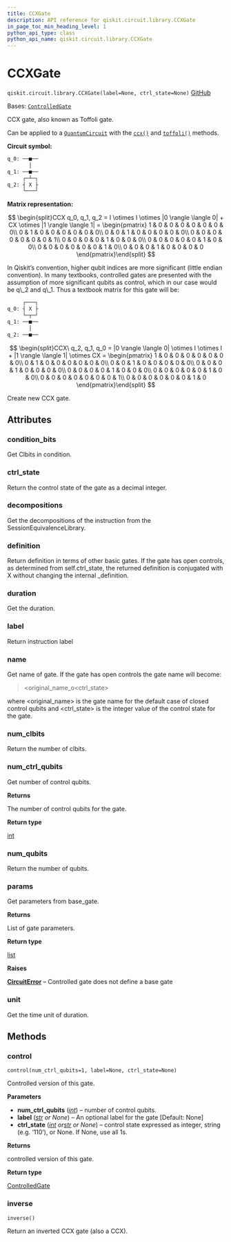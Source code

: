 ```yaml
---
title: CCXGate
description: API reference for qiskit.circuit.library.CCXGate
in_page_toc_min_heading_level: 1
python_api_type: class
python_api_name: qiskit.circuit.library.CCXGate
---
```


# CCXGate

<span id="qiskit.circuit.library.CCXGate" />

`qiskit.circuit.library.CCXGate(label=None, ctrl_state=None)` [GitHub](https://github.com/qiskit/qiskit/tree/stable/0.25/qiskit/circuit/library/standard_gates/x.py "view source code")

Bases: [`ControlledGate`](qiskit.circuit.ControlledGate "qiskit.circuit.controlledgate.ControlledGate")

CCX gate, also known as Toffoli gate.

Can be applied to a [`QuantumCircuit`](qiskit.circuit.QuantumCircuit "qiskit.circuit.QuantumCircuit") with the [`ccx()`](qiskit.circuit.QuantumCircuit#ccx "qiskit.circuit.QuantumCircuit.ccx") and [`toffoli()`](qiskit.circuit.QuantumCircuit#toffoli "qiskit.circuit.QuantumCircuit.toffoli") methods.

**Circuit symbol:**

```python
q_0: ──■──
       │
q_1: ──■──
     ┌─┴─┐
q_2: ┤ X ├
     └───┘
```

**Matrix representation:**

$$
\begin{split}CCX q_0, q_1, q_2 =
    I \otimes I \otimes |0 \rangle \langle 0| + CX \otimes |1 \rangle \langle 1| =
   \begin{pmatrix}
        1 & 0 & 0 & 0 & 0 & 0 & 0 & 0\\
        0 & 1 & 0 & 0 & 0 & 0 & 0 & 0\\
        0 & 0 & 1 & 0 & 0 & 0 & 0 & 0\\
        0 & 0 & 0 & 0 & 0 & 0 & 0 & 1\\
        0 & 0 & 0 & 0 & 1 & 0 & 0 & 0\\
        0 & 0 & 0 & 0 & 0 & 1 & 0 & 0\\
        0 & 0 & 0 & 0 & 0 & 0 & 1 & 0\\
        0 & 0 & 0 & 1 & 0 & 0 & 0 & 0
    \end{pmatrix}\end{split}
$$

<Admonition title="Note" type="note">
  In Qiskit’s convention, higher qubit indices are more significant (little endian convention). In many textbooks, controlled gates are presented with the assumption of more significant qubits as control, which in our case would be q\_2 and q\_1. Thus a textbook matrix for this gate will be:

  ```python
       ┌───┐
  q_0: ┤ X ├
       └─┬─┘
  q_1: ──■──
         │
  q_2: ──■──
  ```

  $$
  \begin{split}CCX\ q_2, q_1, q_0 =
      |0 \rangle \langle 0| \otimes I \otimes I + |1 \rangle \langle 1| \otimes CX =
      \begin{pmatrix}
          1 & 0 & 0 & 0 & 0 & 0 & 0 & 0\\
          0 & 1 & 0 & 0 & 0 & 0 & 0 & 0\\
          0 & 0 & 1 & 0 & 0 & 0 & 0 & 0\\
          0 & 0 & 0 & 1 & 0 & 0 & 0 & 0\\
          0 & 0 & 0 & 0 & 1 & 0 & 0 & 0\\
          0 & 0 & 0 & 0 & 0 & 1 & 0 & 0\\
          0 & 0 & 0 & 0 & 0 & 0 & 0 & 1\\
          0 & 0 & 0 & 0 & 0 & 0 & 1 & 0
      \end{pmatrix}\end{split}
  $$
</Admonition>

Create new CCX gate.

## Attributes

<span id="qiskit.circuit.library.CCXGate.condition_bits" />

### condition\_bits

Get Clbits in condition.

<span id="qiskit.circuit.library.CCXGate.ctrl_state" />

### ctrl\_state

Return the control state of the gate as a decimal integer.

<span id="qiskit.circuit.library.CCXGate.decompositions" />

### decompositions

Get the decompositions of the instruction from the SessionEquivalenceLibrary.

<span id="qiskit.circuit.library.CCXGate.definition" />

### definition

Return definition in terms of other basic gates. If the gate has open controls, as determined from self.ctrl\_state, the returned definition is conjugated with X without changing the internal \_definition.

<span id="qiskit.circuit.library.CCXGate.duration" />

### duration

Get the duration.

<span id="qiskit.circuit.library.CCXGate.label" />

### label

Return instruction label

<span id="qiskit.circuit.library.CCXGate.name" />

### name

Get name of gate. If the gate has open controls the gate name will become:

> \<original\_name\_o\<ctrl\_state>

where \<original\_name> is the gate name for the default case of closed control qubits and \<ctrl\_state> is the integer value of the control state for the gate.

<span id="qiskit.circuit.library.CCXGate.num_clbits" />

### num\_clbits

Return the number of clbits.

<span id="qiskit.circuit.library.CCXGate.num_ctrl_qubits" />

### num\_ctrl\_qubits

Get number of control qubits.

**Returns**

The number of control qubits for the gate.

**Return type**

[int](https://docs.python.org/3/library/functions.html#int "(in Python v3.12)")

<span id="qiskit.circuit.library.CCXGate.num_qubits" />

### num\_qubits

Return the number of qubits.

<span id="qiskit.circuit.library.CCXGate.params" />

### params

Get parameters from base\_gate.

**Returns**

List of gate parameters.

**Return type**

[list](https://docs.python.org/3/library/stdtypes.html#list "(in Python v3.12)")

**Raises**

[**CircuitError**](circuit#qiskit.circuit.CircuitError "qiskit.circuit.CircuitError") – Controlled gate does not define a base gate

<span id="qiskit.circuit.library.CCXGate.unit" />

### unit

Get the time unit of duration.

## Methods

### control

<span id="qiskit.circuit.library.CCXGate.control" />

`control(num_ctrl_qubits=1, label=None, ctrl_state=None)`

Controlled version of this gate.

**Parameters**

*   **num\_ctrl\_qubits** ([*int*](https://docs.python.org/3/library/functions.html#int "(in Python v3.12)")) – number of control qubits.
*   **label** ([*str*](https://docs.python.org/3/library/stdtypes.html#str "(in Python v3.12)") *or None*) – An optional label for the gate \[Default: None]
*   **ctrl\_state** ([*int*](https://docs.python.org/3/library/functions.html#int "(in Python v3.12)")  *or*[*str*](https://docs.python.org/3/library/stdtypes.html#str "(in Python v3.12)") *or None*) – control state expressed as integer, string (e.g. ‘110’), or None. If None, use all 1s.

**Returns**

controlled version of this gate.

**Return type**

[ControlledGate](qiskit.circuit.ControlledGate "qiskit.circuit.ControlledGate")

### inverse

<span id="qiskit.circuit.library.CCXGate.inverse" />

`inverse()`

Return an inverted CCX gate (also a CCX).


